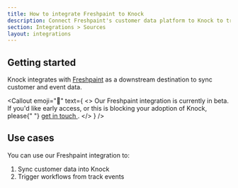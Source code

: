 ```yaml
---
title: How to integrate Freshpaint to Knock
description: Connect Freshpaint's customer data platform to Knock to trigger notifications based on user behavior and events.
section: Integrations > Sources
layout: integrations
---
```


## Getting started

Knock integrates with [Freshpaint](https://freshpaint.io) as a downstream destination to sync customer and event data.

<Callout
  emoji="🚧"
  text={
    <>
      Our Freshpaint integration is currently in beta. If you'd like early
      access, or this is blocking your adoption of Knock, please{" "}
      <a href="mailto:support@knock.app?subject=Freshpaint integration">
        get in touch
      </a>
      .
    </>
  }
/>

## Use cases

You can use our Freshpaint integration to:

1. Sync customer data into Knock
2. Trigger workflows from track events
